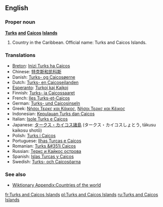 ==English==

===Proper noun===
'''[[Turks]] [[and]] [[Caicos]] [[Island]]s'''

# Country in the Caribbean.  Official name: Turks and Caicos Islands.

===Translations===
*[[Breton]]: [[Inizi Turks ha Caicos]]
*Chinese: [[特克斯和凯科斯]]
*Danish: [[Turks- og Caicosøerne]]
*Dutch: [[Turks- en Caicoseilanden]]
*[[Esperanto]]: [[Turkoj kaj Kajkoj]]
*Finnish: [[Turks- ja Caicossaaret]]
*French: [[Iles Turks-et-Caicos]]
*German: [[Turks- und Caicosinseln]]
*Greek: [[Νήσοι Τερκς και Κάικος]], [[Νήσοι Τερκς και Κέικος]]
*Indonesian: [[Kepulauan Turks dan Caicos]]
*Italian: [[Isole Turks e Caicos]]
*Japanese: [[タークス・カイコス諸島]] (タークス・カイコスしょとう, tākusu kaikosu shotō)
*Polish: [[Turks i Caicos]]
*Portuguese: [[Ilhas Turcas e Caicos]]
*Romanian: [[Turks &#351i Caicos]]
*Russian: [[Теркс и Кайкос острова]]
*Spanish: [[Islas Turcas y Caicos]]
*Swedish: [[Turks- och Caicosöarna]]

===See also===
*[[Wiktionary Appendix:Countries of the world]]

[[fr:Turks and Caicos Islands]]
[[pl:Turks and Caicos Islands]]
[[ru:Turks and Caicos Islands]]